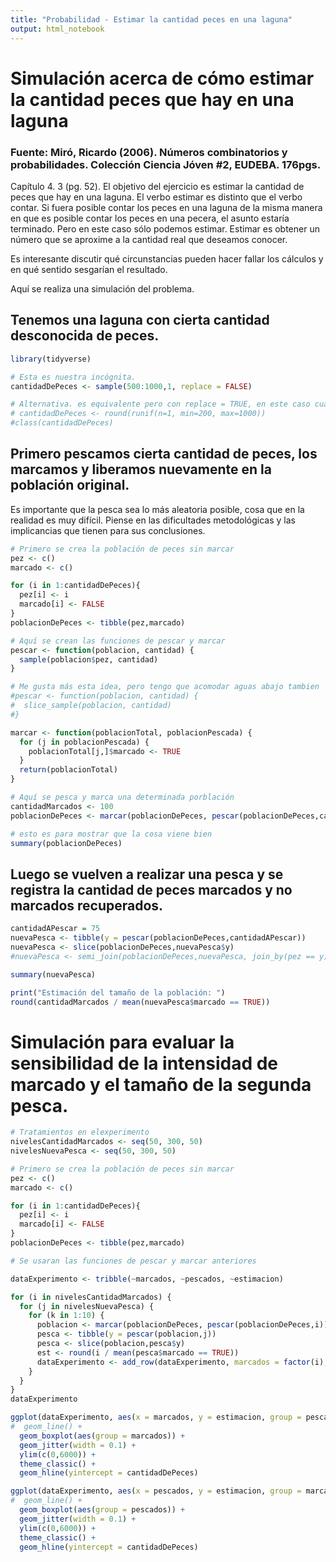 ```yaml
---
title: "Probabilidad - Estimar la cantidad peces en una laguna"
output: html_notebook
---
```


# Simulación acerca de cómo estimar la cantidad peces que hay en una laguna
### Fuente: Miró, Ricardo (2006). Números combinatorios y probabilidades. Colección Ciencia Jóven #2, EUDEBA. 176pgs.

Capítulo 4. 3 (pg. 52).
El objetivo del ejercicio es estimar la cantidad de peces que hay en una laguna. El verbo estimar es distinto que el verbo contar. Si fuera posible contar los peces en una laguna de la misma manera en que es posible contar los peces en una pecera, el asunto estaría terminado. Pero en este caso sólo podemos estimar. Estimar es obtener un número que se aproxime a la cantidad real que deseamos conocer.

Es interesante discutir qué circunstancias pueden hacer fallar los cálculos y en qué sentido sesgarían el resultado.

Aquí se realiza una simulación del problema.

## Tenemos una laguna con cierta cantidad desconocida de peces.

```r
library(tidyverse)

# Esta es nuestra incógnita.
cantidadDePeces <- sample(500:1000,1, replace = FALSE)

# Alternativa. es equivalente pero con replace = TRUE, en este caso cualquier método sirve
# cantidadDePeces <- round(runif(n=1, min=200, max=1000))
#class(cantidadDePeces)
```


## Primero pescamos cierta cantidad de peces, los marcamos y liberamos nuevamente en la población original.
Es importante que la pesca sea lo más aleatoria posible, cosa que en la realidad es muy difícil. Piense en las dificultades metodológicas y las implicancias que tienen para sus conclusiones.

```r
# Primero se crea la población de peces sin marcar
pez <- c()
marcado <- c()

for (i in 1:cantidadDePeces){
  pez[i] <- i
  marcado[i] <- FALSE
}
poblacionDePeces <- tibble(pez,marcado)

# Aquí se crean las funciones de pescar y marcar
pescar <- function(poblacion, cantidad) {
  sample(poblacion$pez, cantidad)
}

# Me gusta más esta idea, pero tengo que acomodar aguas abajo tambien
#pescar <- function(poblacion, cantidad) {
#  slice_sample(poblacion, cantidad)
#}

marcar <- function(poblacionTotal, poblacionPescada) {
  for (j in poblacionPescada) {
    poblacionTotal[j,]$marcado <- TRUE
  }
  return(poblacionTotal)
}

# Aquí se pesca y marca una determinada porblación
cantidadMarcados <- 100
poblacionDePeces <- marcar(poblacionDePeces, pescar(poblacionDePeces,cantidadMarcados))

# esto es para mostrar que la cosa viene bien
summary(poblacionDePeces)

```



## Luego se vuelven a realizar una pesca y se registra la cantidad de peces marcados y no marcados recuperados.

```r
cantidadAPescar = 75
nuevaPesca <- tibble(y = pescar(poblacionDePeces,cantidadAPescar))
nuevaPesca <- slice(poblacionDePeces,nuevaPesca$y)
#nuevaPesca <- semi_join(poblacionDePeces,nuevaPesca, join_by(pez == y))

summary(nuevaPesca)

print("Estimación del tamaño de la población: ")
round(cantidadMarcados / mean(nuevaPesca$marcado == TRUE))

```

# Simulación para evaluar la sensibilidad de la intensidad de marcado y el tamaño de la segunda pesca.

```r
# Tratamientos en elexperimento
nivelesCantidadMarcados <- seq(50, 300, 50)
nivelesNuevaPesca <- seq(50, 300, 50)

# Primero se crea la población de peces sin marcar
pez <- c()
marcado <- c()

for (i in 1:cantidadDePeces){
  pez[i] <- i
  marcado[i] <- FALSE
}
poblacionDePeces <- tibble(pez,marcado)

# Se usaran las funciones de pescar y marcar anteriores

```

```r
dataExperimento <- tribble(~marcados, ~pescados, ~estimacion)

for (i in nivelesCantidadMarcados) {
  for (j in nivelesNuevaPesca) {
    for (k in 1:10) {
      poblacion <- marcar(poblacionDePeces, pescar(poblacionDePeces,i))
      pesca <- tibble(y = pescar(poblacion,j))
      pesca <- slice(poblacion,pesca$y)
      est <- round(i / mean(pesca$marcado == TRUE))
      dataExperimento <- add_row(dataExperimento, marcados = factor(i), pescados = factor(j), estimacion = est)
    }
  }
}
dataExperimento
```



```r
ggplot(dataExperimento, aes(x = marcados, y = estimacion, group = pescados, colour = pescados)) + 
#  geom_line() +
  geom_boxplot(aes(group = marcados)) +
  geom_jitter(width = 0.1) +
  ylim(c(0,6000)) +
  theme_classic() + 
  geom_hline(yintercept = cantidadDePeces)

```


```r
ggplot(dataExperimento, aes(x = pescados, y = estimacion, group = marcados, colour = marcados)) + 
#  geom_line() +
  geom_boxplot(aes(group = pescados)) +
  geom_jitter(width = 0.1) +
  ylim(c(0,6000)) +
  theme_classic() + 
  geom_hline(yintercept = cantidadDePeces)

```